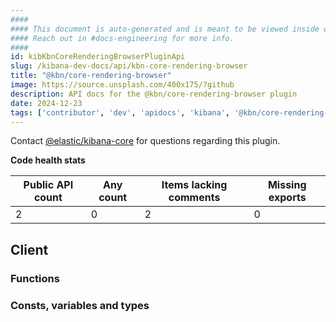 ```yaml
---
####
#### This document is auto-generated and is meant to be viewed inside our experimental, new docs system.
#### Reach out in #docs-engineering for more info.
####
id: kibKbnCoreRenderingBrowserPluginApi
slug: /kibana-dev-docs/api/kbn-core-rendering-browser
title: "@kbn/core-rendering-browser"
image: https://source.unsplash.com/400x175/?github
description: API docs for the @kbn/core-rendering-browser plugin
date: 2024-12-23
tags: ['contributor', 'dev', 'apidocs', 'kibana', '@kbn/core-rendering-browser']
---
```




Contact [@elastic/kibana-core](https://github.com/orgs/elastic/teams/kibana-core) for questions regarding this plugin.

**Code health stats**

| Public API count  | Any count | Items lacking comments | Missing exports |
|-------------------|-----------|------------------------|-----------------|
| 2 | 0 | 2 | 0 |

## Client

### Functions
<DocDefinitionList data={kbnCoreRenderingBrowserObj.client.functions}/>

### Consts, variables and types
<DocDefinitionList data={kbnCoreRenderingBrowserObj.client.misc}/>

